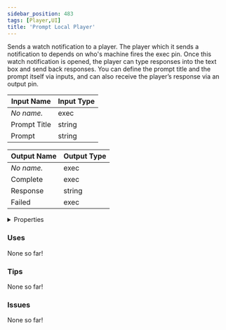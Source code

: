```yaml
---
sidebar_position: 483
tags: [Player,UI]
title: 'Prompt Local Player'
---
```


Sends a watch notification to a player. The player which it sends a notification to depends on who's machine fires the exec pin. Once this watch notification is opened, the player can type responses into the text box and send back responses. You can define the prompt title and the prompt itself via inputs, and can also receive the player’s response via an output pin.




<EsbSvg />

| Input Name | Input Type |
|-----------|-----------|
| *No name.* | exec |
| Prompt Title | string |
| Prompt | string |

| Output Name | Output Type |
|-----------|-----------|
| *No name.* | exec |
| Complete | exec |
| Response | string |
| Failed | exec |


<details>
  <summary>Properties</summary>
  <div>
    <div>
    <table>
      <thead>
        <tr>
          <th>Is beta required?</th>
          <th>❌</th>
        </tr>
        <tr>
          <th>Is this chip a trolling risk?</th>
          <th>❌</th>
        </tr>
        <tr>
          <th>Is this chip a role assignment risk?</th>
          <th>❌</th>
        </tr>
        <tr>
          <th>Chip UUID</th>
          <th>46e6b40e-2416-4078-b7dc-a0ecc2c2aa20</th>
        </tr>
      </thead>
    </table>
    </div>
  </div>
</details>

### Uses

None so far!

### Tips

None so far!

### Issues

None so far!
